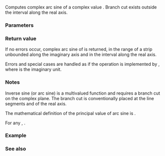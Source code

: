 {{cpp/title|asin&lt;small&gt;(std::complex)&lt;/small&gt;}}
{{cpp/numeric/complex/navbar}}
{{ddcl|header=complex|since=c++11|1=
template&lt; class T &gt;
std::complex&lt;T&gt; asin( const std::complex&lt;T&gt;&amp; z );
}}

Computes complex arc sine of a complex value {{c|z}}. Branch cut exists outside the interval {{math|[−1, +1]}} along the real axis.

===Parameters===
{{par begin}}
{{par|z|complex value}}
{{par end}}

===Return value===
If no errors occur, complex arc sine of {{c|z}} is returned, in the range of a strip unbounded along the imaginary axis and in the interval {{math|[−π/2, +π/2]}} along the real axis.

Errors and special cases are handled as if the operation is implemented by {{tt|-i * [[cpp/numeric/complex/asinh|std::asinh]](i * z)}}, where {{tt|i}} is the imaginary unit.

===Notes===
Inverse sine (or arc sine) is a multivalued function and requires a branch cut on the complex plane. The branch cut is conventionally placed at the line segments {{math|(-∞,-1)}} and {{math|(1,∞)}} of the real axis.

The mathematical definition of the principal value of arc sine is {{mathjax-or|1=\(\small \arcsin z = -{\rm i}\ln({\rm i}z+\sqrt{1-z^2})\)|2=arcsin z = -''i''ln(''i''z + {{mrad|1-z{{su|p=2}}}})}}.

For any {{c|z}}, {{mathjax-or|1=\(\small{ \arcsin(z) = \arccos(-z) - \frac{\pi}{2} }\)|2=asin(z) = acos(-z) - {{mfrac|π|2}} }}.

===Example===
{{example|
|code=
#include &lt;cmath&gt;
#include &lt;complex&gt;
#include &lt;iostream&gt;
 
int main()
{
    std::cout &lt;&lt; std::fixed;
    std::complex&lt;double&gt; z1(-2.0, 0.0);
    std::cout &lt;&lt; "asin" &lt;&lt; z1 &lt;&lt; " = " &lt;&lt; std::asin(z1) &lt;&lt; '\n';
 
    std::complex&lt;double&gt; z2(-2.0, -0.0);
    std::cout &lt;&lt; "asin" &lt;&lt; z2 &lt;&lt; " (the other side of the cut) = "
              &lt;&lt; std::asin(z2) &lt;&lt; '\n';
 
    // for any z, asin(z) = acos(−z) − pi / 2
    const double pi = std::acos(-1);
    std::complex&lt;double&gt; z3 = std::acos(z2) - pi / 2;
    std::cout &lt;&lt; "sin(acos" &lt;&lt; z2 &lt;&lt; " - pi / 2) = " &lt;&lt; std::sin(z3) &lt;&lt; '\n';
}
|output=
asin(-2.000000,0.000000) = (-1.570796,1.316958)
asin(-2.000000,-0.000000) (the other side of the cut) = (-1.570796,-1.316958)
sin(acos(-2.000000,-0.000000) - pi / 2) = (2.000000,0.000000)
}}

===See also===
{{dsc begin}}
{{dsc inc|cpp/numeric/complex/dsc acos}}
{{dsc inc|cpp/numeric/complex/dsc atan}}
{{dsc inc|cpp/numeric/complex/dsc sin}}
{{dsc inc|cpp/numeric/math/dsc asin}}
{{dsc inc|cpp/numeric/valarray/dsc asin}}
{{dsc see c|c/numeric/complex/casin}}
{{dsc end}}

{{langlinks|de|es|fr|it|ja|pt|ru|zh}}